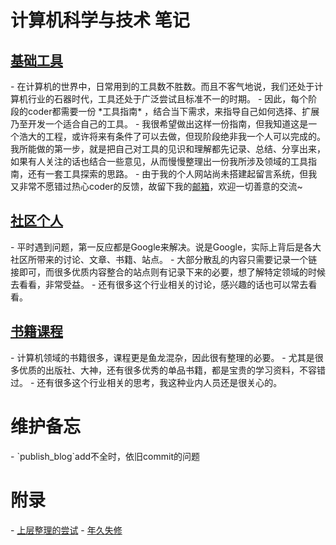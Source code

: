 = 计算机科学与技术 笔记 =

== [[基础工具]] ==
- 在计算机的世界中，日常用到的工具数不胜数。而且不客气地说，我们还处于计算机行业的石器时代，工具还处于广泛尝试且标准不一的时期。
- 因此，每个阶段的coder都需要一份 *工具指南* ，结合当下需求，来指导自己如何选择、扩展乃至开发一个适合自己的工具。
- 我很希望做出这样一份指南，但我知道这是一个浩大的工程，或许将来有条件了可以去做，但现阶段绝非我一个人可以完成的。我所能做的第一步，就是把自己对工具的见识和理解都先记录、总结、分享出来，如果有人关注的话也结合一些意见，从而慢慢整理出一份我所涉及领域的工具指南，还有一套工具探索的思路。
- 由于我的个人网站尚未搭建起留言系统，但我又非常不愿错过热心coder的反馈，故留下我的[[mailto:icedream61@163.com|邮箱]]，欢迎一切善意的交流~


== [[社区个人]] ==
- 平时遇到问题，第一反应都是Google来解决。说是Google，实际上背后是各大社区所带来的讨论、文章、书籍、站点。
- 大部分散乱的内容只需要记录一个链接即可，而很多优质内容整合的站点则有记录下来的必要，想了解特定领域的时候去看看，非常受益。
- 还有很多这个行业相关的讨论，感兴趣的话也可以常去看看。


== [[书籍课程]] ==
- 计算机领域的书籍很多，课程更是鱼龙混杂，因此很有整理的必要。
- 尤其是很多优质的出版社、大神，还有很多优秀的单品书籍，都是宝贵的学习资料，不容错过。
- 还有很多这个行业相关的思考，我这种业内人员还是很关心的。


= 维护备忘 =
- `publish_blog`add不全时，依旧commit的问题


= 附录 =
- [[上层整理的尝试]]
- [[年久失修]]
